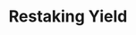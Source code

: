 ---
title: Restaking Yield
description: 'Understanding the Cost and Rewards of Using Liquid AVS Tokens'
icon: badge-dollar
---